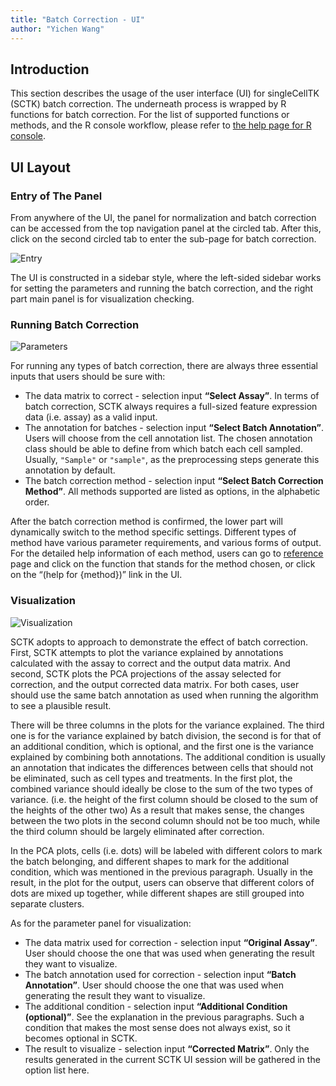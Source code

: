 ```yaml
---
title: "Batch Correction - UI"
author: "Yichen Wang"
---
```


## Introduction

This section describes the usage of the user interface (UI) for singleCellTK (SCTK) batch correction. The underneath process is wrapped by R functions for batch correction. For the list of supported functions or methods, and the R console workflow, please refer to [the help page for R console](batch_correction.html).  

## UI Layout

### Entry of The Panel

From anywhere of the UI, the panel for normalization and batch correction can be accessed from the top navigation panel at the circled tab. After this, click on the second circled tab to enter the sub-page for batch correction.  

![Entry](ui_screenshots/batch_correction/bc_ui_entry.png)\

The UI is constructed in a sidebar style, where the left-sided sidebar works for setting the parameters and running the batch correction, and the right part main panel is for visualization checking.  

### Running Batch Correction

![Parameters](ui_screenshots/batch_correction/bc_ui_param.png)\

For running any types of batch correction, there are always three essential inputs that users should be sure with:  

- The data matrix to correct - selection input **"Select Assay"**. In terms of batch correction, SCTK always requires a full-sized feature expression data (i.e. assay) as a valid input. 
- The annotation for batches - selection input **"Select Batch Annotation"**. Users will choose from the cell annotation list. The chosen annotation class should be able to define from which batch each cell sampled. Usually, `"Sample"` or `"sample"`, as the preprocessing steps generate this annotation by default. 
- The batch correction method - selection input **"Select Batch Correction Method"**. All methods supported are listed as options, in the alphabetic order. 

After the batch correction method is confirmed, the lower part will dynamically switch to the method specific settings. Different types of method have various parameter requirements, and various forms of output. For the detailed help information of each method, users can go to [reference](../reference/index.html) page and click on the function that stands for the method chosen, or click on the "(help for {method})" link in the UI.  

### Visualization

![Visualization](ui_screenshots/batch_correction/bc_ui_vis.png)\

SCTK adopts to approach to demonstrate the effect of batch correction. First, SCTK attempts to plot the variance explained by annotations calculated with the assay to correct and the output data matrix. And second, SCTK plots the PCA projections of the assay selected for correction, and the output corrected data matrix. For both cases, user should use the same batch annotation as used when running the algorithm to see a plausible result.  

There will be three columns in the plots for the variance explained. The third one is for the variance explained by batch division, the second is for that of an additional condition, which is optional, and the first one is the variance explained by combining both annotations. The additional condition is usually an annotation that indicates the differences between cells that should not be eliminated, such as cell types and treatments. In the first plot, the combined variance should ideally be close to the sum of the two types of variance. (i.e. the height of the first column should be closed to the sum of the heights of the other two) As a result that makes sense, the changes between the two plots in the second column should not be too much, while the third column should be largely eliminated after correction.  

In the PCA plots, cells (i.e. dots) will be labeled with different colors to mark the batch belonging, and different shapes to mark for the additional condition, which was mentioned in the previous paragraph. Usually in the result, in the plot for the output, users can observe that different colors of dots are mixed up together, while different shapes are still grouped into separate clusters.  

As for the parameter panel for visualization:  

- The data matrix used for correction - selection input **"Original Assay"**. User should choose the one that was used when generating the result they want to visualize. 
- The batch annotation used for correction - selection input **"Batch Annotation"**. User should choose the one that was used when generating the result they want to visualize. 
- The additional condition - selection input **"Additional Condition (optional)"**. See the explanation in the previous paragraphs. Such a condition that makes the most sense does not always exist, so it becomes optional in SCTK. 
- The result to visualize - selection input **"Corrected Matrix"**. Only the results generated in the current SCTK UI session will be gathered in the option list here. 



